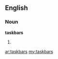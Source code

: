 ==English==

===Noun===
'''taskbars'''

# {{plural of|[[taskbar]]}}

[[ar:taskbars]]
[[my:taskbars]]